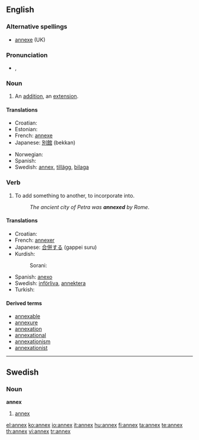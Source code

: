 ==English==

===Alternative spellings===
* [[annexe]] (UK)

===Pronunciation===
* {{a|UK}} {{IPA|/ˈæn.ɛks/}}, {{SAMPA|/"{n.Eks/}}

===Noun===
{{en-noun|annexes}}

# An [[addition]], an [[extension]].

====Translations====
{{trans-top|An addition, an extension}}
* Croatian: {{t-|hr|aneks|m}}
* Estonian: {{t|et|lisa}}
* French: [[annexe]]
* Japanese: [[別館]] (bekkan)
{{trans-mid}}
* Norwegian: {{t+|no|anneks}}
* Spanish: {{t+|es|anexo}}
* Swedish: [[#Swedish|annex]], [[tillägg]], [[bilaga]]
{{trans-bottom}}

===Verb===
{{en-verb|annex|es}}

# To add something to another, to incorporate into.
#: ''The ancient city of Petra was '''annexed''' by Rome.''

====Translations====
{{trans-top|To add something to another, to incorporate into}}
* Croatian: {{t-|hr|anektirati}}
* French: [[annexer]]
* Japanese: [[合併する]] (gappei suru)
* Kurdish:
*: Sorani: {{t|ku|خستنه‌ سه‌ر|tr=xistine ser|sc=KUchar}}
{{trans-mid}}
* Spanish: [[anexo]]
* Swedish: [[införliva]], [[annektera]]
* Turkish: {{t+|tr|ek}}
{{trans-bottom}}

====Derived terms====
* [[annexable]]
* [[annexure]]
* [[annexation]]
* [[annexational]]
* [[annexationism]]
* [[annexationist]]

----

==Swedish==

===Noun===
{{sv-noun-n-zero}}
'''annex'''

# [[#English|annex]]

[[el:annex]]
[[ko:annex]]
[[io:annex]]
[[it:annex]]
[[hu:annex]]
[[fi:annex]]
[[ta:annex]]
[[te:annex]]
[[th:annex]]
[[vi:annex]]
[[tr:annex]]